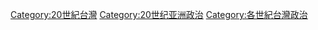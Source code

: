 [[Category:20世紀台灣|Category:20世紀台灣]]
[[Category:20世纪亚洲政治|Category:20世纪亚洲政治]]
[[Category:各世紀台灣政治|Category:各世紀台灣政治]]